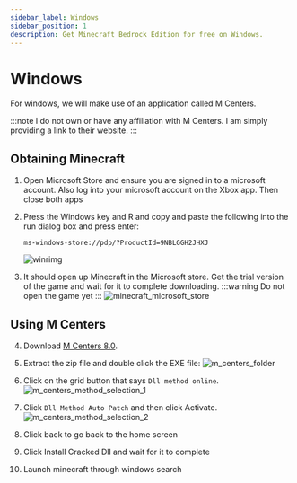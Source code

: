```yaml
---
sidebar_label: Windows
sidebar_position: 1
description: Get Minecraft Bedrock Edition for free on Windows.
---
```

# Windows

For windows, we will make use of an application called M Centers. 

:::note
I do not own or have any affiliation with M Centers. I am simply providing a link to their website.
:::

## Obtaining Minecraft


1. Open Microsoft Store and ensure you are signed in to a microsoft account. Also log into your microsoft account on the Xbox app. Then close both apps

2.  Press the Windows key and R and copy and paste the following into the run dialog box and press enter: 
    ```
    ms-windows-store://pdp/?ProductId=9NBLGGH2JHXJ
    ```
    ![winrimg](/img/minecraft/win_r_type.png)

3. It should open up Minecraft in the Microsoft store. Get the trial version of the game and wait for it to complete downloading.
    :::warning
    Do not open the game yet
    :::
    ![minecraft_microsoft_store](/img/minecraft/minecraft_microsoft_store.png)

## Using M Centers

4. Download [M Centers 8.0](https://mcenters.net/Downloads/M-Centers-8th-Edition/).

5. Extract the zip file and double click the EXE file: 
    ![m_centers_folder](/img/minecraft/m_centers_folder.png)

6. Click on the grid button that says `Dll method online`. 
    ![m_centers_method_selection_1](/img/minecraft/m_centers_method_selection_1.png)

7. Click `Dll Method Auto Patch` and then click Activate. 
    ![m_centers_method_selection_2](/img/minecraft/m_centers_method_selection_2.png)

8. Click back to go back to the home screen 

9. Click Install Cracked Dll and wait for it to complete

10. Launch minecraft through windows search
